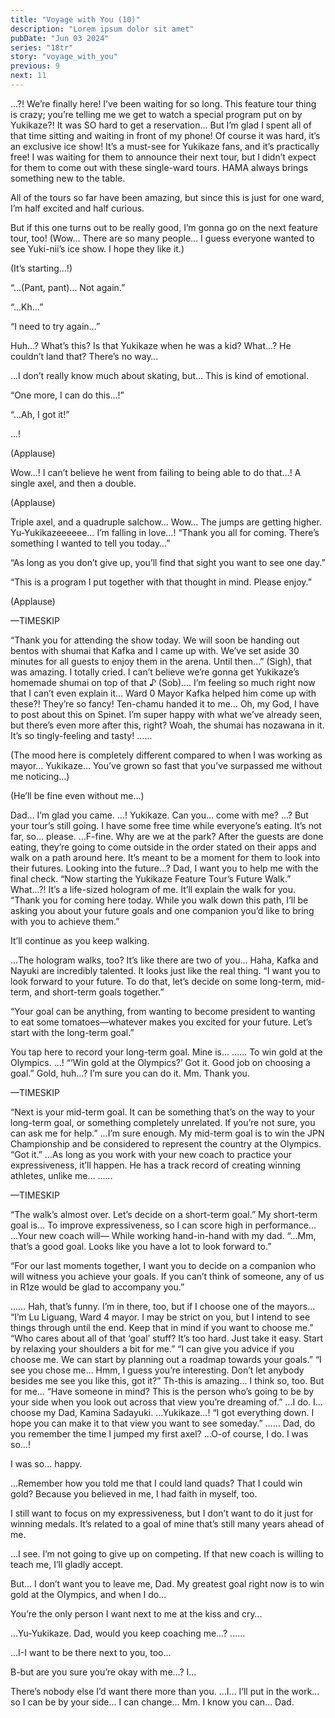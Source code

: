 ```yaml
---
title: "Voyage with You (10)"
description: "Lorem ipsum dolor sit amet"
pubDate: "Jun 03 2024"
series: "18tr"
story: "voyage_with_you"
previous: 9
next: 11
---
```



<Location name="Kamina Ice Arena" />

<Bubble character="Sadayuki">
…?!
</Bubble>

<Bubble character="Yukikaze fan A">
We’re finally here! I’ve been waiting for so long. This feature tour thing is crazy; you’re telling me we get to watch a special program put on by Yukikaze?!
</Bubble>

<Bubble character="Yukikaze fan B">
It was SO hard to get a reservation… But I’m glad I spent all of that time sitting and waiting in front of my phone!
</Bubble>

<Bubble character="Yukikaze fan C">
Of course it was hard, it’s an exclusive ice show! It’s a must-see for Yukikaze fans, and it’s practically free!
</Bubble>

<Bubble character="HAMA fan A">
I was waiting for them to announce their next tour, but I didn’t expect for them to come out with these single-ward tours. HAMA always brings something new to the table.

All of the tours so far have been amazing, but since this is just for one ward, I’m half excited and half curious.
</Bubble>

<Bubble character="HAMA fan C">
But if this one turns out to be really good, I’m gonna go on the next feature tour, too!
</Bubble>

<Bubble mc>
(Wow… There are so many people… I guess everyone wanted to see Yuki-nii’s ice show. I hope they like it.)

(It’s starting…!)
</Bubble>

<Bubble character="Child Yukikaze">
“...(Pant, pant)... Not again.”

“...Kh…”

“I need to try again…”
</Bubble>

<Bubble character="Yukikaze fan A">
Huh…? What’s this?
</Bubble>

<Bubble character="Yukikaze fan B">
Is that Yukikaze when he was a kid? What…? He couldn’t land that? There’s no way…

…I don’t really know much about skating, but… This is kind of emotional.
</Bubble>

<Bubble character="Child Yukikaze">
“One more, I can do this…!”

“...Ah, I got it!”
</Bubble>

<Bubble character="Yukikaze">
…!
</Bubble>

(Applause)

<Bubble character="HAMA fan B">
Wow…! I can’t believe he went from failing to being able to do that…!
</Bubble>

<Bubble character="Yukikaze">
A single axel, and then a double.
</Bubble>

(Applause)

<Bubble character="Yukikaze">
Triple axel, and a quadruple salchow…
</Bubble>

<Bubble character="HAMA fan C">
Wow… The jumps are getting higher.
</Bubble>

<Bubble character="Yukikaze fan C">
Yu-Yukikazeeeeee… I’m falling in love…!
</Bubble>

<Bubble character="Yukikaze">
“Thank you all for coming. There’s something I wanted to tell you today…”

“As long as you don’t give up, you’ll find that sight you want to see one day.”

“This is a program I put together with that thought in mind. Please enjoy.”
</Bubble>

(Applause)

—TIMESKIP

<Bubble character="Announcer">
“Thank you for attending the show today. We will soon be handing out bentos with shumai that Kafka and I came up with. We’ve set aside 30 minutes for all guests to enjoy them in the arena. Until then…”
</Bubble>

<Bubble character="Yukikaze fan A">
(Sigh), that was amazing. I totally cried. I can’t believe we’re gonna get Yukikaze’s homemade shumai on top of that ♪
</Bubble>

<Bubble character="Yukikaze fan B">
(Sob).... I’m feeling so much right now that I can’t even explain it…
</Bubble>

<Bubble character="HAMA fan A">
Ward 0 Mayor Kafka helped him come up with these?! They’re so fancy!
</Bubble>

<Bubble character="HAMA fan B">
Ten-chamu handed it to me… Oh, my God, I have to post about this on Spinet.
</Bubble>

<Bubble character="HAMA fan C">
I’m super happy with what we’ve already seen, but there’s even more after this, right? Woah, the shumai has nozawana in it. It’s so tingly-feeling and tasty!
</Bubble>

<Bubble character="Sadayuki">
……

(The mood here is completely different compared to when I was working as mayor… Yukikaze… You’ve grown so fast that you’ve surpassed me without me noticing…)

(He’ll be fine even without me…)
</Bubble>

<Bubble character="Yukikaze">
Dad… I’m glad you came.
</Bubble>

<Bubble character="Sadayuki">
…! Yukikaze.
</Bubble>

<Bubble character="Yukikaze">
Can you… come with me?
</Bubble>

<Bubble character="Sadayuki">
…? But your tour’s still going.
</Bubble>

<Bubble character="Yukikaze">
I have some free time while everyone’s eating. It’s not far, so… please.
</Bubble>

<Bubble character="Sadayuki">
…F-fine.
</Bubble>

<Location name="Sorimachi Park" />

<Bubble character="Sadayuki">
Why are we at the park?
</Bubble>

<Bubble character="Yukikaze">
After the guests are done eating, they’re going to come outside in the order stated on their apps and walk on a path around here. It’s meant to be a moment for them to look into their futures.
</Bubble>

<Bubble character="Sadayuki">
Looking into the future…?
</Bubble>

<Bubble character="Yukikaze">
Dad, I want you to help me with the final check.
</Bubble>

<Bubble character="Announcer">
“Now starting the Yukikaze Feature Tour’s Future Walk.”
</Bubble>

<Bubble character="Sadayuki">
What…?!
</Bubble>

<Bubble character="Yukikaze">
It’s a life-sized hologram of me. It’ll explain the walk for you.
</Bubble>

<Bubble character="Hologram Yukikaze">
“Thank you for coming here today. While you walk down this path, I’ll be asking you about your future goals and one companion you’d like to bring with you to achieve them.”

It’ll continue as you keep walking.
</Bubble>

<Bubble character="Sadayuki">
…The hologram walks, too? It’s like there are two of you…
</Bubble>

<Bubble character="Yukikaze">
Haha, Kafka and Nayuki are incredibly talented. It looks just like the real thing.
</Bubble>

<Bubble character="Hologram Yukikaze">
“I want you to look forward to your future. To do that, let’s decide on some long-term, mid-term, and short-term goals together.”

“Your goal can be anything, from wanting to become president to wanting to eat some tomatoes—whatever makes you excited for your future. Let’s start with the long-term goal.”
</Bubble>

<Bubble character="Yukikaze">
You tap here to record your long-term goal. Mine is…
</Bubble>

<Bubble character="Sadayuki">
……
</Bubble>

<Bubble character="Yukikaze">
To win gold at the Olympics.
</Bubble>

<Bubble character="Sadayuki">
…!
</Bubble>

<Bubble character="Hologram Yukikaze">
“‘Win gold at the Olympics?’ Got it. Good job on choosing a goal.”
</Bubble>

<Bubble character="Sadayuki">
Gold, huh…? I’m sure you can do it.
</Bubble>

<Bubble character="Yukikaze">
Mm. Thank you.
</Bubble>

—TIMESKIP

<Bubble character="Hologram Yukikaze">
“Next is your mid-term goal. It can be something that’s on the way to your long-term goal, or something completely unrelated. If you’re not sure, you can ask me for help.”
</Bubble>

<Bubble character="Yukikaze">
…I’m sure enough. My mid-term goal is to win the JPN Championship and be considered to represent the country at the Olympics.
</Bubble>

<Bubble character="Hologram Yukikaze">
“Got it.”
</Bubble>

<Bubble character="Sadayuki">
…As long as you work with your new coach to practice your expressiveness, it’ll happen. He has a track record of creating winning athletes, unlike me…
</Bubble>

<Bubble character="Yukikaze">
……
</Bubble>

—TIMESKIP

<Bubble character="Hologram Yukikaze">
“The walk’s almost over. Let’s decide on a short-term goal.”
</Bubble>

<Bubble character="Yukikaze">
My short-term goal is… To improve expressiveness, so I can score high in performance…
</Bubble>

<Bubble character="Sadayuki">
…Your new coach will—
</Bubble>

<Bubble character="Yukikaze">
While working hand-in-hand with my dad.
</Bubble>

<Bubble character="Hologram Yukikaze">
“...Mm, that’s a good goal. Looks like you have a lot to look forward to.”

“For our last moments together, I want you to decide on a companion who will witness you achieve your goals. If you can’t think of someone, any of us in R1ze would be glad to accompany you.”
</Bubble>

<Bubble character="Sadayuki">
……
</Bubble>

<Bubble character="Yukikaze">
Hah, that’s funny. I’m in there, too, but if I choose one of the mayors…
</Bubble>

<Bubble character="Hologram Liguang">
“I’m Lu Liguang, Ward 4 mayor. I may be strict on you, but I intend to see things through until the end. Keep that in mind if you want to choose me.”
</Bubble>

<Bubble character="Hologram Ten">
“Who cares about all of that ‘goal’ stuff? It’s too hard. Just take it easy. Start by relaxing your shoulders a bit for me.”
</Bubble>

<Bubble character="Hologram Kafka">
“I can give you advice if you choose me. We can start by planning out a roadmap towards your goals.”
</Bubble>

<Bubble character="Hologram Renga">
“I see you chose me… Hmm, I guess you’re interesting. Don’t let anybody besides me see you like this, got it?”
</Bubble>

<Bubble character="Sadayuki">
Th-this is amazing…
</Bubble>

<Bubble character="Yukikaze">
I think so, too. But for me…
</Bubble>

<Bubble character="Hologram Yukikaze">
“Have someone in mind? This is the person who’s going to be by your side when you look out across that view you’re dreaming of.”
</Bubble>

<Bubble character="Yukikaze">
…I do. I… choose my Dad, Kamina Sadayuki.
</Bubble>

<Bubble character="Sadayuki">
…Yukikaze…!
</Bubble>

<Bubble character="Hologram Yukikaze">
“I got everything down. I hope you can make it to that view you want to see someday.”
</Bubble>

<Bubble character="Sadayuki">
……
</Bubble>

<Bubble character="Yukikaze">
Dad, do you remember the time I jumped my first axel?
</Bubble>

<Bubble character="Sadayuki">
…O-of course, I do. I was so…!

I was so… happy.
</Bubble>

<Bubble character="Yukikaze">
…Remember how you told me that I could land quads? That I could win gold? Because you believed in me, I had faith in myself, too.

I still want to focus on my expressiveness, but I don’t want to do it just for winning medals. It’s related to a goal of mine that’s still many years ahead of me.
</Bubble>

<Bubble character="Sadayuki">
…I see.
</Bubble>

<Bubble character="Yukikaze">
I’m not going to give up on competing. If that new coach is willing to teach me, I’ll gladly accept.

But… I don’t want you to leave me, Dad. My greatest goal right now is to win gold at the Olympics, and when I do…

You’re the only person I want next to me at the kiss and cry…
</Bubble>

<Bubble character="Sadayuki">
…Yu-Yukikaze.
</Bubble>

<Bubble character="Yukikaze">
Dad, would you keep coaching me…?
</Bubble>

<Bubble character="Sadayuki">
……

…I-I want to be there next to you, too…

B-but are you sure you’re okay with me…? I…
</Bubble>

<Bubble character="Yukikaze">
There’s nobody else I’d want there more than you.
</Bubble>

<Bubble character="Sadayuki">
…I… I’ll put in the work… so I can be by your side… I can change…
</Bubble>

<Bubble character="Yukikaze">
Mm. I know you can… Dad.
</Bubble>
